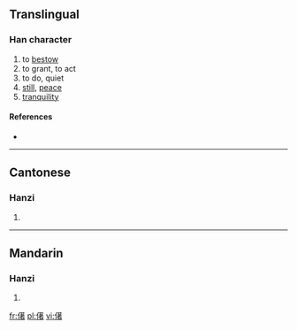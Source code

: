==Translingual==

===Han character===
{{Han char|rn=9|rad=人|as=12|sn=14|four=|canj=人廿十日 (OTJA)}}

# to [[bestow]]
# to grant, to act
# to do, quiet
# [[still]], [[peace]]
# [[tranquility]]

====References====
* {{Han ref|kx=0118.230|hdz=10223.130|uh=3482|ud=13442}}

----

==Cantonese==

===Hanzi===
{{yue-hanzi|jyut=|y=jeuk6}}

# {{defn|lang=yue|sort=人12}}

----

==Mandarin==

===Hanzi===
{{cmn-hanzi|pin=[[kù]] ([[ku4]]), [[zhuó]] ([[zhuo2]])|wg=k'u<sup>4</sup>, cho<sup>2</sup>}}

# {{defn|lang=cmn|sort=人12}}

[[fr:㒂]]
[[pl:㒂]]
[[vi:㒂]]